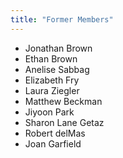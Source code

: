 ```yaml
---
title: "Former Members"
---
```


- Jonathan Brown
- Ethan Brown
- Anelise Sabbag
- Elizabeth Fry
- Laura Ziegler
- Matthew Beckman
- Jiyoon Park
- Sharon Lane Getaz
- Robert delMas
- Joan Garfield




